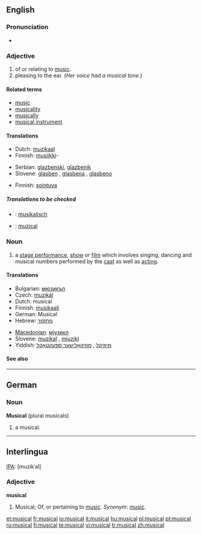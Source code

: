 ==English==

===Pronunciation===
*{{audio|en-us-musical.ogg|Audio (US)}}

===Adjective===
{{en-adj}}

# of or relating to [[music]].
# pleasing to the ear. (''Her voice had a musical tone.'')

====Related terms====
*[[music]]
*[[musicality]]
*[[musically]]
*[[musical instrument]]

====Translations====
{{trans-top|of or relating to music}}
*Dutch: [[muzikaal]]
*Finnish: [[musiikki]]-
{{trans-mid}}
*Serbian: [[glazbenski]], [[glazbenik]]
*Slovene: [[glasben]] {{m}}, [[glasbena]] {{f}}, [[glasbeno]] {{n}}
{{trans-bottom}}

{{trans-top|pleasing to the ear}}
*Finnish: [[sointuva]]
{{trans-mid}}
{{trans-bottom}}

=====Translations to be checked=====
{{checktrans}}
{{top}}
*{{ttbc|German}}: [[musikalisch]]
{{mid}}
*{{ttbc|Romanian}}: [[muzical]]
{{bottom}}

===Noun===
{{en-noun}}

# a [[stage performance]], [[show]] or [[film]] which involves singing, dancing and musical numbers performed by the [[cast]] as well as [[acting]].

====Translations====
{{trans-top|stage performance, show or film}}
*Bulgarian: [[мюзикъл]] {{m}}
*Czech: [[muzikál]] {{m}}
*Dutch: musical {{m}}
*Finnish: [[musikaali]]
*German: Musical {{n}}
*Hebrew: [[מחזמר]] {{m}}
{{trans-mid}}
*[[Macedonian]]: [[мјузикл]] {{m}}
*Slovene: [[muzikal]] {{m}}, [[mjuzikl]] {{m}}
*Yiddish: [[מיוזיקל]] {{m}}, [[מוזיקאַלישער ספּעקטאַקל]] {{m}}
{{trans-bottom}}

====See also====
{{pedialite}}

----

==German==

===Noun===
'''Musical''' {{n}} (plural musicals)

# a musical.

----

==Interlingua==

[[IPA]]: [muzikˈal]

===Adjective===
'''musical'''

# Musical; Of, or pertaining to [[music]]. ''Synonym'': [[music]].

[[et:musical]]
[[fr:musical]]
[[io:musical]]
[[it:musical]]
[[hu:musical]]
[[pl:musical]]
[[pt:musical]]
[[ru:musical]]
[[fi:musical]]
[[te:musical]]
[[vi:musical]]
[[tr:musical]]
[[zh:musical]]